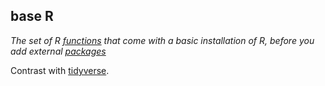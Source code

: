 ## base R

<dfn>The set of R [functions](f.html#function) that come with a basic installation of R, before you add external [packages](p.html#package)</dfn>

Contrast with [tidyverse](t.html#tidyverse).


